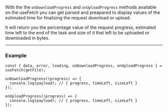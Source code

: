 With the the `onDownloadProgress` and `onUploadProgress` methods available on the useFetch you can get parsed and
preapared to display values of the estimated time for finalizing the request download or upload.

It will return you the percentage value of the request progress, estimated time left to the end of the task and size of
it that left to be uploaded or downloaded in bytes.

---

### Example

```tsx
const { data, error, loading, onDownloadProgress, onUploadProgress } = useFetch(getFile);

onDownloadProgress((progress) => {
  console.log(payload); // { progress, timeLeft, sizeLeft }
});

onUploadProgress((progress) => {
  console.log(payload); // { progress, timeLeft, sizeLeft }
});
```
